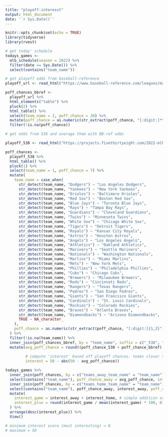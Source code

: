 ```yaml
---
title: "playoff-interesst"
output: html_document
date: '`r Sys.Date()`'
---
```


```r
knitr::opts_chunk$set(echo = TRUE)
library(tidyverse)
library(rvest)
```

```r

# get today' schedule
todays_games <-
  mlb_schedule(season = 2022) %>%
  filter(date == Sys.Date()) %>%
  select(contains("team_name"))

# get playoff odds from baseball-reference
playoff_url <- read_html("https://www.baseball-reference.com/leagues/majors/2022-playoff-odds.shtml")

poff_chances_bbref <-
  playoff_url %>%
  html_elements("table") %>%
  pluck(2) %>%
  html_table() %>%
  select(team_name = 2, poff_chance = 20) %>%
  mutate(poff_chance = as.numeric(str_extract(poff_chance, "[:digit:]*\\.[:digit:]"))) %>%
  filter(!is.na(poff_chance))

# get odds from 538 and average them with BB-ref odds

playoff_538 <- read_html("https://projects.fivethirtyeight.com/2022-mlb-predictions/")

poff_chances <-
  playoff_538 %>%
  html_table() %>%
  pluck(1) %>%
  select(team_name = 1, poff_chance = 7) %>%
  mutate(
    team_name = case_when(
      str_detect(team_name, "Dodgers") ~ "Los Angeles Dodgers",
      str_detect(team_name, "Yankees") ~ "New York Yankees",
      str_detect(team_name, "Orioles") ~ "Baltimore Orioles",
      str_detect(team_name, "Red Sox") ~ "Boston Red Sox",
      str_detect(team_name, "Blue Jays") ~ "Toronto Blue Jays",
      str_detect(team_name, "Rays") ~ "Tampa Bay Rays",
      str_detect(team_name, "Guardians") ~ "Cleveland Guardians",
      str_detect(team_name, "Twins") ~ "Minnesota Twins",
      str_detect(team_name, "White Sox") ~ "Chicago White Sox",
      str_detect(team_name, "Tigers") ~ "Detroit Tigers",
      str_detect(team_name, "Royals") ~ "Kansas City Royals",
      str_detect(team_name, "Astros") ~ "Houston Astros",
      str_detect(team_name, "Angels") ~ "Los Angeles Angels",
      str_detect(team_name, "Athletics") ~ "Oakland Athletics",
      str_detect(team_name, "Mariners") ~ "Seattle Mariners",
      str_detect(team_name, "Nationals") ~ "Washington Nationals",
      str_detect(team_name, "Marlins") ~ "Miami Marlins",
      str_detect(team_name, "Mets") ~ "New York Mets",
      str_detect(team_name, "Phillies") ~ "Philadelphia Phillies",
      str_detect(team_name, "Cubs") ~ "Chicago Cubs",
      str_detect(team_name, "Brewers") ~ "Milwaukee Brewers",
      str_detect(team_name, "Reds") ~ "Cincinnati Reds",
      str_detect(team_name, "Rangers") ~ "Texas Rangers",
      str_detect(team_name, "Padres") ~ "San Diego Padres",
      str_detect(team_name, "Giants") ~ "San Francisco Giants",
      str_detect(team_name, "Cardinals") ~ "St. Louis Cardinals",
      str_detect(team_name, "Rockies") ~ "Colorado Rockies",
      str_detect(team_name, "Braves") ~ "Atlanta Braves",
      str_detect(team_name, "Diamondbacks") ~ "Arizona Diamondbacks",
      TRUE ~ NA_character_
    ),
    poff_chance = as.numeric(str_extract(poff_chance, "[:digit:]{1,2}"))
  ) %>%
  filter(!is.na(team_name)) %>%
  inner_join(poff_chances_bbref, by = "team_name", suffix = c("_538", "_bbref")) %>%
  mutate(avg_poff_chance = round((poff_chance_538 + poff_chance_bbref) / 2, 0),
         
         # compute 'interest' based off playoff chances. teams closer to 50% should be more interesting, and higher scores should be more interessting
         interest = 50 - abs(50 - avg_poff_chance))
```


```r
todays_games %>%
  inner_join(poff_chances, by = c("teams_away_team_name" = "team_name")) %>%
  select(contains("team_name"), poff_chance_away = avg_poff_chance, interest_away = interest) %>%
  inner_join(poff_chances, by = c("teams_home_team_name" = "team_name")) %>%
  select(contains("team_name"), poff_chance_away, interest_away, poff_chance_home = avg_poff_chance, interest_home = interest) %>%
  mutate(
    interest_game = interest_away + interest_home, # simple addition suggested by https://www.reddit.com/user/daedeloth86/
    interest_plus = round(interest_game / mean(interest_game) * 100, 0),
  ) %>%
  arrange(desc(interest_plus)) %>%
  View()

# minimum interest score (most interesting) = 0
# maximum = 50
```
